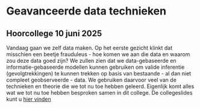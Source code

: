 # Geavanceerde data technieken {#sec-mt6}

::: callout-tip
## Hoorcollege 10 juni 2025
Vandaag gaan we zelf data maken. Op het eerste gezicht klinkt dat misschien een beetje frauduleus - hoe komen we aan die data en waarom zou deze data goed zijn? We zullen zien dat we data-gebaseerde en informatie-gebaseerde modellen kunnen gebruiken om valide inferentie (gevolgtrekkingen) te kunnen trekken op basis van bestaande - al dan niet compleet geobserveerde - data. We gebruiken daarvoor veel van de technieken en theorie die we tot nu toe hebben geleerd. Eigenlijk komt alles wat we tot nu toe hebben besproken samen in dit college. De collegeslides kunt u [hier vinden](slides/lec-6.html)
:::

